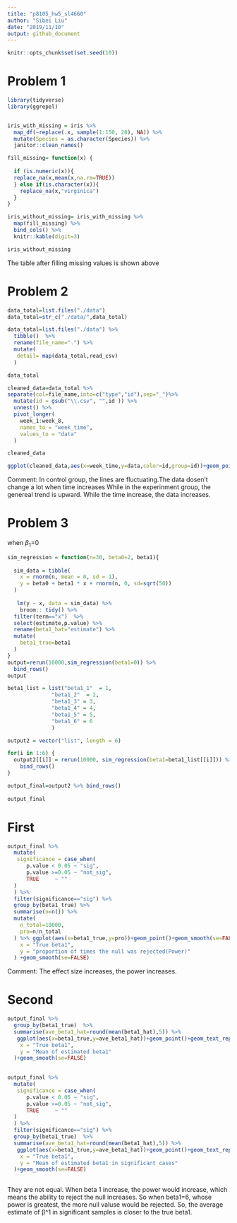 ```yaml
---
title: "p8105_hw5_sl4660"
author: "Sibei Liu"
date: "2019/11/10"
output: github_document
---
```


```r
knitr::opts_chunk$set(set.seed(10))
```

# Problem 1
```r
library(tidyverse)
library(ggrepel)


iris_with_missing = iris %>% 
  map_df(~replace(.x, sample(1:150, 20), NA)) %>%
  mutate(Species = as.character(Species)) %>% 
  janitor::clean_names()
```



```r

fill_missing= function(x) {
  
  if (is.numeric(x)){
  replace_na(x,mean(x,na.rm=TRUE))
  } else if(is.character(x)){
    replace_na(x,"virginica")
  }    
}

iris_without_missing= iris_with_missing %>% 
  map(fill_missing) %>% 
  bind_cols() %>%  
  knitr::kable(digit=3)

iris_without_missing
```

The table after filling missing values is shown above

# Problem 2

```r
data_total=list.files("./data")
data_total=str_c("./data/",data_total)
```

```r
data_total=list.files("./data") %>%
  tibble()  %>% 
  rename(file_name=".") %>% 
  mutate(
   detail= map(data_total,read_csv) 
  ) 

data_total
```


```r
cleaned_data=data_total %>% 
separate(col=file_name,into=c("type","id"),sep="_")%>%
  mutate(id = gsub("\\.csv", "",id )) %>% 
  unnest() %>% 
  pivot_longer(
    week_1:week_8,
    names_to = "week_time",
    values_to = "data"
  ) 

cleaned_data
```


```r
ggplot(cleaned_data,aes(x=week_time,y=data,color=id,group=id))+geom_point()+geom_line()+facet_grid(~type)+theme(axis.text.x = element_text(angle = 60, hjust=1))
```

Comment: In control group, the lines are fluctuating.The data dosen't change a lot when time increases While in the experinment group, the genereal trend is upward. While the time increase, the data increases.

# Problem 3
when $\beta_1$=0
```r
sim_regression = function(n=30, beta0=2, beta1){
  
  sim_data = tibble(
    x = rnorm(n, mean = 0, sd = 1),
    y = beta0 + beta1 * x + rnorm(n, 0, sd=sqrt(50))
  )
  
   lm(y ~ x, data = sim_data) %>% 
    broom:: tidy() %>% 
  filter(term=="x")  %>% 
  select(estimate,p.value) %>% 
  rename(beta1_hat="estimate") %>% 
  mutate(
    beta1_true=beta1
  ) 
}
output=rerun(10000,sim_regression(beta1=0)) %>% 
  bind_rows()
output
```

```r
beta1_list = list("beta1_1"  = 1, 
              "beta1_2"  = 2, 
              "beta1_3" = 3, 
              "beta1_4" = 4,
              "beta1_5" = 5,
              "beta1_6" = 6
              )

output2 = vector("list", length = 6)

for(i in 1:6) {
  output2[[i]] = rerun(10000, sim_regression(beta1=beta1_list[[i]])) %>% 
    bind_rows()
} 

output_final=output2 %>% bind_rows() 
  
output_final
```

# First
```r
output_final %>% 
  mutate(
   significance = case_when(
      p.value < 0.05 ~ "sig",
      p.value >=0.05 ~ "not_sig",
      TRUE     ~ ""
  )
  ) %>% 
  filter(significance=="sig") %>% 
  group_by(beta1_true) %>% 
  summarise(n=n()) %>% 
  mutate(
    n_total=10000,
    pro=n/n_total
  ) %>% ggplot(aes(x=beta1_true,y=pro))+geom_point()+geom_smooth(se=FALSE)+geom_text_repel(aes(label=pro))+labs(
    x = "True beta1",
    y = "proportion of times the null was rejected(Power)"
  ) +geom_smooth(se=FALSE)

```

Comment: The effect size increases, the power increases.

# Second
```r
output_final %>% 
  group_by(beta1_true)  %>% 
  summarise(ave_beta1_hat=round(mean(beta1_hat),5)) %>% 
   ggplot(aes(x=beta1_true,y=ave_beta1_hat))+geom_point()+geom_text_repel(aes(label=ave_beta1_hat))+labs(
    x = "True beta1",
    y = "Mean of estimated beta1"
  )+geom_smooth(se=FALSE)
  
```

```r
output_final %>% 
  mutate(
   significance = case_when(
      p.value < 0.05 ~ "sig",
      p.value >=0.05 ~ "not_sig",
      TRUE     ~ ""
  )
  ) %>% 
  filter(significance=="sig") %>% 
  group_by(beta1_true)  %>% 
  summarise(ave_beta1_hat=round(mean(beta1_hat),5)) %>% 
   ggplot(aes(x=beta1_true,y=ave_beta1_hat))+geom_point()+geom_text_repel(aes(label=ave_beta1_hat))+labs(
    x = "True beta1",
    y = "Mean of estimated beta1 in significant cases"
  )+geom_smooth(se=FALSE)
  
```

They are not equal. When beta 1 increase, the power would increase, which means the ability to reject the null increases. So when beta1=6, whose power is greatest, the more null valuse would be rejected. So, the average estimate of β^1 in significant samples is closer to the true beta1.
